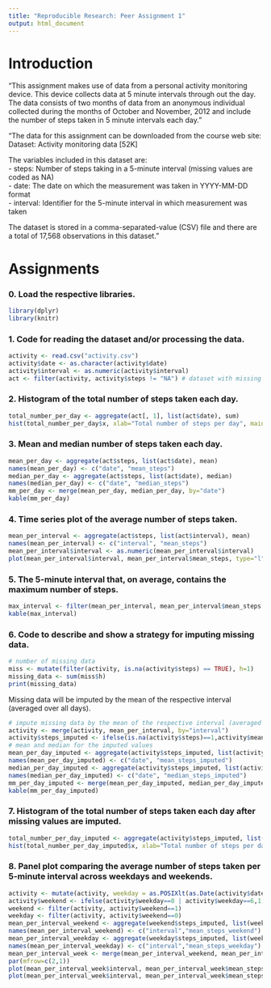 ---
title: "Reproducible Research: Peer Assignment 1"
output: html_document
---

# Introduction

"This assignment makes use of data from a personal activity monitoring device. This device collects data at 5 minute intervals through out the day. The data consists of two months of data from an anonymous individual collected during the months of October and November, 2012 and include the number of steps taken in 5 minute intervals each day."

"The data for this assignment can be downloaded from the course web site:  
Dataset: Activity monitoring data [52K]

The variables included in this dataset are:  
- steps: Number of steps taking in a 5-minute interval (missing values are coded as NA)  
- date: The date on which the measurement was taken in YYYY-MM-DD format  
- interval: Identifier for the 5-minute interval in which measurement was taken

The dataset is stored in a comma-separated-value (CSV) file and there are a total of 17,568 observations in this dataset."

# Assignments

### 0. Load the respective libraries.
```{r libraries}
library(dplyr)
library(knitr)
```

### 1. Code for reading the dataset and/or processing the data.
```{r read_data}
activity <- read.csv("activity.csv")
activity$date <- as.character(activity$date)
activity$interval <- as.numeric(activity$interval)
act <- filter(activity, activity$steps != "NA") # dataset with missing values excluded
```

### 2. Histogram of the total number of steps taken each day.
```{r histogram}
total_number_per_day <- aggregate(act[, 1], list(act$date), sum)
hist(total_number_per_day$x, xlab="Total number of steps per day", main="Histogram of total number of steps per day")
```

### 3. Mean and median number of steps taken each day.
```{r mean_median}
mean_per_day <- aggregate(act$steps, list(act$date), mean)
names(mean_per_day) <- c("date", "mean_steps")
median_per_day <- aggregate(act$steps, list(act$date), median)
names(median_per_day) <- c("date", "median_steps")
mm_per_day <- merge(mean_per_day, median_per_day, by="date")
kable(mm_per_day)
```

### 4. Time series plot of the average number of steps taken.
```{r time_series}
mean_per_interval <- aggregate(act$steps, list(act$interval), mean)
names(mean_per_interval) <- c("interval", "mean_steps")
mean_per_interval$interval <- as.numeric(mean_per_interval$interval)
plot(mean_per_interval$interval, mean_per_interval$mean_steps, type="l", xlab="Interval", ylab="Average number of steps", main="Daily activity pattern")
```

### 5. The 5-minute interval that, on average, contains the maximum number of steps.
```{r max_interval}
max_interval <- filter(mean_per_interval, mean_per_interval$mean_steps == max(mean_per_interval$mean_steps))
kable(max_interval)
```

### 6. Code to describe and show a strategy for imputing missing data.
```{r number_missing}
# number of missing data
miss <- mutate(filter(activity, is.na(activity$steps) == TRUE), h=1)
missing_data <- sum(miss$h)
print(missing_data)
```

Missing data will be imputed by the mean of the respective interval (averaged over all days).
```{r impute_missing}
# impute missing data by the mean of the respective interval (averaged over all days)
activity <- merge(activity, mean_per_interval, by="interval")
activity$steps_imputed <- ifelse(is.na(activity$steps)==1,activity$mean_steps,activity$steps)
# mean and median for the imputed values
mean_per_day_imputed <- aggregate(activity$steps_imputed, list(activity$date), mean)
names(mean_per_day_imputed) <- c("date", "mean_steps_imputed")
median_per_day_imputed <- aggregate(activity$steps_imputed, list(activity$date), median)
names(median_per_day_imputed) <- c("date", "median_steps_imputed")
mm_per_day_imputed <- merge(mean_per_day_imputed, median_per_day_imputed, by="date")
kable(mm_per_day_imputed)
```

### 7. Histogram of the total number of steps taken each day after missing values are imputed.
```{r hist_imputed}
total_number_per_day_imputed <- aggregate(activity$steps_imputed, list(activity$date), sum)
hist(total_number_per_day_imputed$x, xlab="Total number of steps per day", main="Histogram of total number of steps per day", sub="Missing values are imputed.")
```

### 8. Panel plot comparing the average number of steps taken per 5-minute interval across weekdays and weekends.
```{r week, fig.height=10}
activity <- mutate(activity, weekday = as.POSIXlt(as.Date(activity$date))$wday)
activity$weekend <- ifelse(activity$weekday==0 | activity$weekday==6,1,0)
weekend <- filter(activity, activity$weekend==1)
weekday <- filter(activity, activity$weekend==0)
mean_per_interval_weekend <- aggregate(weekend$steps_imputed, list(weekend$interval), mean)
names(mean_per_interval_weekend) <- c("interval","mean_steps_weekend")
mean_per_interval_weekday <- aggregate(weekday$steps_imputed, list(weekday$interval), mean)
names(mean_per_interval_weekday) <- c("interval","mean_steps_weekday")
mean_per_interval_week <- merge(mean_per_interval_weekend, mean_per_interval_weekday, by="interval")
par(mfrow=c(2,1))
plot(mean_per_interval_week$interval, mean_per_interval_week$mean_steps_weekend, type="l", ylim=c(0,250), xlab="Interval", ylab="Average number of steps", main="Daily activity pattern on weekends")
plot(mean_per_interval_week$interval, mean_per_interval_week$mean_steps_weekday, type="l", ylim=c(0,250), xlab="Interval", ylab="Average number of steps", main="Daily activity pattern on weekdays")
```
